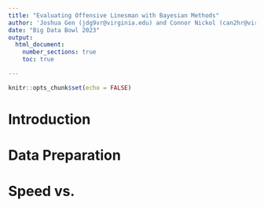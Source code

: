 ```yaml
---
title: "Evaluating Offensive Linesman with Bayesian Methods"
author: 'Joshua Gen (jdg9vr@virginia.edu) and Connor Nickol (can2hr@virginia.edu)'
date: "Big Data Bowl 2023"
output: 
  html_document:
    number_sections: true
    toc: true

---
```


```r
knitr::opts_chunk$set(echo = FALSE)
```

# Introduction

# Data Preparation

# Speed vs. 





